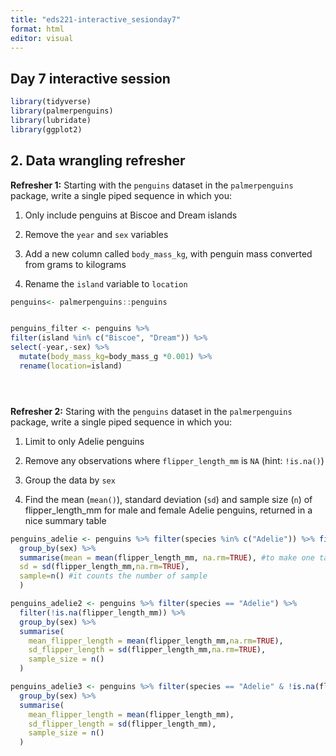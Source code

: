```yaml
---
title: "eds221-interactive_sesionday7"
format: html
editor: visual
---
```


## Day 7 interactive session 

```r
library(tidyverse)
library(palmerpenguins)
library(lubridate)
library(ggplot2)
```

## **2. Data wrangling refresher**

**Refresher 1:** Starting with the `penguins` dataset in the `palmerpenguins` package, write a single piped sequence in which you:

1.  Only include penguins at Biscoe and Dream islands

2.  Remove the `year` and `sex` variables

3.  Add a new column called `body_mass_kg`, with penguin mass converted from grams to kilograms

4.  Rename the `island` variable to `location`

```r

penguins<- palmerpenguins::penguins


penguins_filter <- penguins %>% 
filter(island %in% c("Biscoe", "Dream")) %>% 
select(-year,-sex) %>% 
  mutate(body_mass_kg=body_mass_g *0.001) %>% 
  rename(location=island)





```

**Refresher 2:** Staring with the `penguins` dataset in the `palmerpenguins` package, write a single piped sequence in which you:

1.  Limit to only Adelie penguins

2.  Remove any observations where `flipper_length_mm` is `NA` (hint: `!is.na()`)

3.  Group the data by `sex`

4.  Find the mean (`mean()`), standard deviation (`sd`) and sample size (`n`) of flipper_length_mm for male and female Adelie penguins, returned in a nice summary table

```r
penguins_adelie <- penguins %>% filter(species %in% c("Adelie")) %>% filter(!is.na(flipper_length_mm)) %>%
  group_by(sex) %>% 
  summarise(mean = mean(flipper_length_mm, na.rm=TRUE), #to make one table summarizing all
  sd = sd(flipper_length_mm,na.rm=TRUE), 
  sample=n() #it counts the number of sample
  )

penguins_adelie2 <- penguins %>% filter(species == "Adelie") %>%
  filter(!is.na(flipper_length_mm)) %>%
  group_by(sex) %>%
  summarise(
    mean_flipper_length = mean(flipper_length_mm,na.rm=TRUE),
    sd_flipper_length = sd(flipper_length_mm,na.rm=TRUE),
    sample_size = n()
  )

penguins_adelie3 <- penguins %>% filter(species == "Adelie" & !is.na(flipper_length_mm)) %>%
  group_by(sex) %>%
  summarise(
    mean_flipper_length = mean(flipper_length_mm),
    sd_flipper_length = sd(flipper_length_mm),
    sample_size = n()
  )
```
